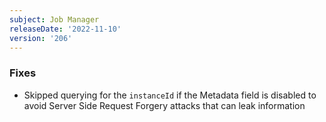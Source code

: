 ```yaml
---
subject: Job Manager
releaseDate: '2022-11-10'
version: '206'
---
```


### Fixes

* Skipped querying for the `instanceId` if the Metadata field is disabled to avoid Server Side Request Forgery attacks that can leak information
